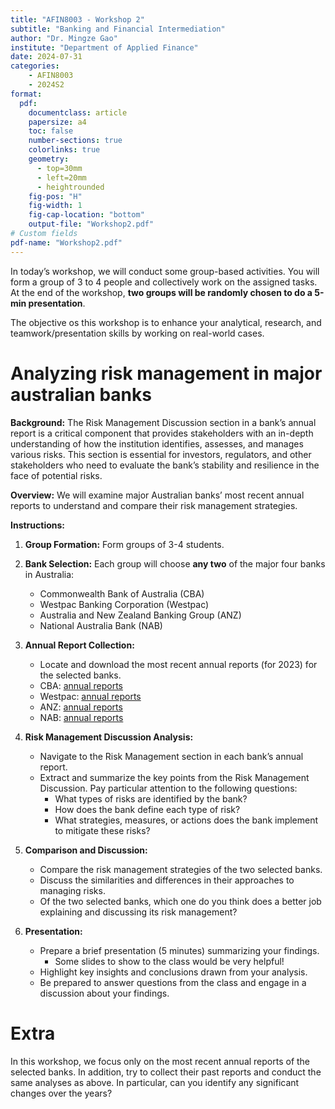 ```yaml
---
title: "AFIN8003 - Workshop 2"
subtitle: "Banking and Financial Intermediation"
author: "Dr. Mingze Gao"
institute: "Department of Applied Finance"
date: 2024-07-31
categories:
    - AFIN8003
    - 2024S2
format: 
  pdf:
    documentclass: article
    papersize: a4
    toc: false
    number-sections: true
    colorlinks: true
    geometry:
      - top=30mm
      - left=20mm
      - heightrounded
    fig-pos: "H"
    fig-width: 1
    fig-cap-location: "bottom"
    output-file: "Workshop2.pdf"
# Custom fields
pdf-name: "Workshop2.pdf"
---
```


In today's workshop, we will conduct some group-based activities. You will form a group of 3 to 4 people and collectively work on the assigned tasks. At the end of the workshop, __two groups will be randomly chosen to do a 5-min presentation__.

The objective os this workshop is to enhance your analytical, research, and teamwork/presentation skills by working on real-world cases.

# Analyzing risk management in major australian banks

**Background:** The Risk Management Discussion section in a bank's annual report is a critical component that provides stakeholders with an in-depth understanding of how the institution identifies, assesses, and manages various risks. This section is essential for investors, regulators, and other stakeholders who need to evaluate the bank's stability and resilience in the face of potential risks.

**Overview:** We will examine major Australian banks' most recent annual reports to understand and compare their risk management strategies.

**Instructions:**

1. **Group Formation:** Form groups of 3-4 students.
   
2. **Bank Selection:** Each group will choose __any two__ of the major four banks in Australia:
    - Commonwealth Bank of Australia (CBA)
    - Westpac Banking Corporation (Westpac)
    - Australia and New Zealand Banking Group (ANZ)
    - National Australia Bank (NAB)

3. **Annual Report Collection:**
    - Locate and download the most recent annual reports (for 2023) for the selected banks.
    - CBA: [annual reports](https://www.commbank.com.au/about-us/opportunity-initiatives/performance-reporting.html)
    - Westpac: [annual reports](https://www.westpac.com.au/about-westpac/investor-centre/financial-information/annual-reports/)
    - ANZ: [annual reports](https://www.anz.com/shareholder/centre/reporting/annual-report-annual-review/)
    - NAB: [annual reports](https://www.nab.com.au/about-us/shareholder-centre/financial-disclosures-and-reporting/annual-reporting-suite)

4. **Risk Management Discussion Analysis:**
    - Navigate to the Risk Management section in each bank's annual report.
    - Extract and summarize the key points from the Risk Management Discussion. Pay particular attention to the following questions:
        - What types of risks are identified by the bank?
        - How does the bank define each type of risk?
        - What strategies, measures, or actions does the bank implement to mitigate these risks?

5. **Comparison and Discussion:**
    - Compare the risk management strategies of the two selected banks.
    - Discuss the similarities and differences in their approaches to managing risks.
    - Of the two selected banks, which one do you think does a better job explaining and discussing its risk management?

6. **Presentation:**
    - Prepare a brief presentation (5 minutes) summarizing your findings.
        - Some slides to show to the class would be very helpful!
    - Highlight key insights and conclusions drawn from your analysis.
    - Be prepared to answer questions from the class and engage in a discussion about your findings.

# Extra

In this workshop, we focus only on the most recent annual reports of the selected banks. In addition, try to collect their past reports and conduct the same analyses as above. In particular, can you identify any significant changes over the years?
